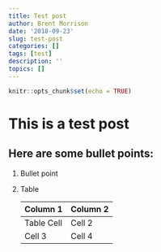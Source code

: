 ```yaml
---
title: Test post
author: Brent Morrison
date: '2018-09-23'
slug: test-post
categories: []
tags: [test]
description: ''
topics: []
---
```


```r
knitr::opts_chunk$set(echo = TRUE)
```

# This is a test post

## Here are some bullet points:  
  
1. Bullet point 

2.  Table

    Column 1        |   Column 2
    -------------   |   -------------
    Table Cell      |   Cell 2
    Cell 3          |   Cell 4 

